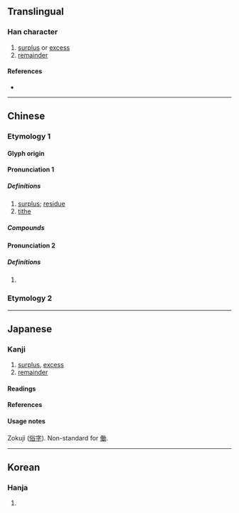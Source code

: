 {{also|働}}
{{character info/new}}
==Translingual==

===Han character===
{{Han char|rn=9|rad=人|as=02|sn=4|four=24227|canj=OKS|ids=⿰亻力}}

# [[surplus]] or [[excess]]
# [[remainder]]

====References====
* {{Han ref|kx=0091.100|dkj=00350|dj=0193.020|hdz=10110.020|uh=4EC2|ud=20162|bh=C952|bd=51538}}

----

==Chinese==
===Etymology 1===
{{zh-forms|alt=㔹,阞}}

====Glyph origin====
{{Han etym}}

====Pronunciation 1====
{{zh-pron
|m=lè
|c=lak6
|mc=2
|oc=n,1
|ma=
|cat=n
}}

=====Definitions=====
{{zh-hanzi}}

# [[surplus]]; [[residue]]
# [[tithe]]

=====Compounds=====
{{zh-der|仂語|偪仂}}

====Pronunciation 2====
{{zh-pron
|m=lì
|c=lik6
|mc=1
|oc=n,2
|ma=
|cat=a
}}

=====Definitions=====
{{zh-hanzi}}

# {{zh-alt-form|力|to [[strive]]}}

===Etymology 2===
{{zh-see|働|v}}

----

==Japanese==
{{ja-see-also|働}}

===Kanji===
{{ja-kanji|grade=uc|rs=人02}}

# [[surplus]], [[excess]]
# [[remainder]]

====Readings====
{{ja-readings
|goon=ろく, りき
|kanon=ろく, りょく
|kun=はたら-く, つと-める
}}

====References====
{{ja-kref
|jis=503E
|ku=4830
|shift=98BC
|euc=D0BE
|freq=''[[俗字]] (zokuji)''
|nelson=342
|newnelson=101
|halpern=22
|kld=''not listed''
|heisig=''not listed''
|tuttle=2a11.1
}}

====Usage notes====
Zokuji ([[俗字]]). Non-standard for [[働]].

----

==Korean==

===Hanja===
{{ko-hanja|hangeul=[[륵]]|rv=reuk|mr=rŭk}}

# {{defn|lang=ko|sort=人02}}